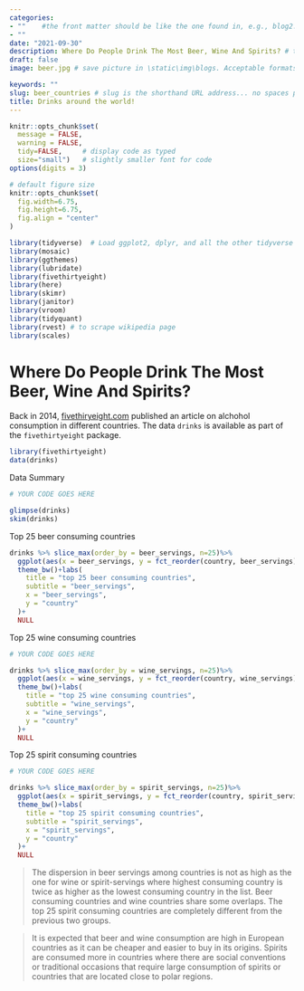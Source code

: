 ```yaml
---
categories:  
- ""    #the front matter should be like the one found in, e.g., blog2.md. It cannot be like the normal Rmd we used
- ""
date: "2021-09-30"
description: Where Do People Drink The Most Beer, Wine And Spirits? # the title that will show up once someone gets to this page
draft: false
image: beer.jpg # save picture in \static\img\blogs. Acceptable formats= jpg, jpeg, or png . Your iPhone pics wont work

keywords: ""
slug: beer_countries # slug is the shorthand URL address... no spaces plz
title: Drinks around the world!
---
```

  

```r
knitr::opts_chunk$set(
  message = FALSE, 
  warning = FALSE, 
  tidy=FALSE,     # display code as typed
  size="small")   # slightly smaller font for code
options(digits = 3)

# default figure size
knitr::opts_chunk$set(
  fig.width=6.75, 
  fig.height=6.75,
  fig.align = "center"
)
```


```r
library(tidyverse)  # Load ggplot2, dplyr, and all the other tidyverse packages
library(mosaic)
library(ggthemes)
library(lubridate)
library(fivethirtyeight)
library(here)
library(skimr)
library(janitor)
library(vroom)
library(tidyquant)
library(rvest) # to scrape wikipedia page
library(scales)
```



# Where Do People Drink The Most Beer, Wine And Spirits?

Back in 2014, [fivethiryeight.com](https://fivethirtyeight.com/features/dear-mona-followup-where-do-people-drink-the-most-beer-wine-and-spirits/) published an article on alchohol consumption in different countries. The data `drinks` is available as part of the `fivethirtyeight` package. 
```r
library(fivethirtyeight)
data(drinks)

```


Data Summary

```r
# YOUR CODE GOES HERE

glimpse(drinks)
skim(drinks)
```


Top 25 beer consuming countries

```r

drinks %>% slice_max(order_by = beer_servings, n=25)%>% 
  ggplot(aes(x = beer_servings, y = fct_reorder(country, beer_servings)))+geom_col(fill = "red") +
  theme_bw()+labs(
    title = "top 25 beer consuming countries",
    subtitle = "beer_servings",
    x = "beer_servings",
    y = "country"
  )+
  NULL

```

Top 25 wine consuming countries

```r

# YOUR CODE GOES HERE

drinks %>% slice_max(order_by = wine_servings, n=25)%>% 
  ggplot(aes(x = wine_servings, y = fct_reorder(country, wine_servings)))+geom_col(fill = "blue") +
  theme_bw()+labs(
    title = "top 25 wine consuming countries",
    subtitle = "wine_servings",
    x = "wine_servings",
    y = "country"
  )+
  NULL

```

Top 25 spirit consuming countries
```r
# YOUR CODE GOES HERE

drinks %>% slice_max(order_by = spirit_servings, n=25)%>% 
  ggplot(aes(x = spirit_servings, y = fct_reorder(country, spirit_servings)))+geom_col(fill = "green") +
  theme_bw()+labs(
    title = "top 25 spirit consuming countries",
    subtitle = "spirit_servings",
    x = "spirit_servings",
    y = "country"
  )+
  NULL

```


> The dispersion in beer servings among countries is not as high as the one for wine or spirit-servings where highest consuming country is twice as higher as the lowest consuming country in the list. Beer consuming countries and wine countries share some overlaps. The top 25 spirit consuming countries are completely different from the previous two groups.

> It is expected that beer and wine consumption are high in European countries as it can be cheaper and easier to buy in its origins. Spirits are consumed more in countries where there are social conventions or traditional occasions that require large consumption of spirits or countries that are located close to polar regions.






